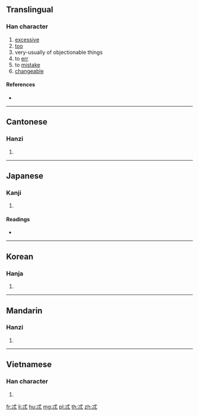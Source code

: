 ==Translingual==

===Han character===
{{Han char|rn=61|rad=心|as=03|sn=7|four=43300|canj=IPP,XXIPP|ids=⿹弋心}}

# [[excessive]]
# [[too]]
# very-usually of objectionable things
# to [[err]]
# to [[mistake]]
# [[changeable]]

====References====
* {{Han ref|kx=0376.100|dkj=10319|dj=0702.190|hdz=42269.070|uh=5FD2|ud=24530|bh=CAD6|bd=51926}}

----

==Cantonese==

===Hanzi===
{{yue-hanzi|jyut=[[tik1]]|y=tik1}}

# {{defn|lang=yue|sort=心03}}

----

==Japanese==

===Kanji===
{{ja-kanji|grade=|rs=心03}}

# {{defn|lang=ja|sort=心03}}

====Readings====
* {{ja-readings|on=[[とく]] (toku)|kun=[[かわる]] (kawaru)}}

----

==Korean==

===Hanja===
{{ko-hanja|hangeul=특|eumhun=|rv=teuk|mr=t'ŭk|y=thuk}}

# {{defn|lang=ko|sort=心03}}

----

==Mandarin==

===Hanzi===
{{cmn-hanzi|pin=[[tè]] ([[te4]]), [[tuī]] ([[tui1]]), [[tēi]] ([[tei1]])|wg=t'e<sup>4</sup>}}

# {{defn|lang=cmn|sort=心03}}

----

==Vietnamese==

===Han character===
{{vi-readings|rs=心03|hanviet=thắc}}

# {{defn|lang=vi|sort=心03}}

[[fr:忒]]
[[li:忒]]
[[hu:忒]]
[[mg:忒]]
[[pl:忒]]
[[th:忒]]
[[zh:忒]]